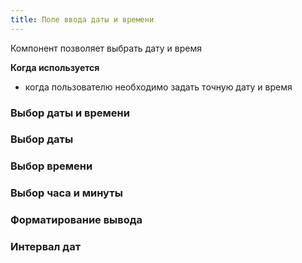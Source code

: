 ---
title: Поле ввода даты и времени
---

Компонент позволяет выбрать дату и время

**Когда используется**

- когда пользователю необходимо задать точную дату и время

### Выбор даты и времени
<Sandbox height={370} projectId="uxcomponents_date_time_date_time" />

### Выбор даты
<Sandbox height={370} projectId="uxcomponents_date_time_date" />

### Выбор времени
<Sandbox height={370} projectId="uxcomponents_date_time_time" />

### Выбор часа и минуты
<Sandbox height={370} projectId="uxcomponents_date_time_hours_minutes" />

### Форматирование вывода
<Sandbox height={370} projectId="uxcomponents_date_time_format_output" />

### Интервал дат
<Sandbox height={370} projectId="uxcomponents_date_time_date_interval" />

